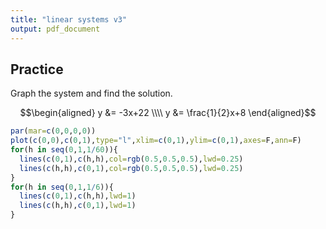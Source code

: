 ```yaml
---
title: "linear systems v3"
output: pdf_document
---
```




## Practice

Graph the system and find the solution.

$$\begin{aligned}
y &= -3x+22 \\\\
y &= \frac{1}{2}x+8
\end{aligned}$$

```r
par(mar=c(0,0,0,0))
plot(c(0,0),c(0,1),type="l",xlim=c(0,1),ylim=c(0,1),axes=F,ann=F)
for(h in seq(0,1,1/60)){
  lines(c(0,1),c(h,h),col=rgb(0.5,0.5,0.5),lwd=0.25)
  lines(c(h,h),c(0,1),col=rgb(0.5,0.5,0.5),lwd=0.25)
}
for(h in seq(0,1,1/6)){
  lines(c(0,1),c(h,h),lwd=1)
  lines(c(h,h),c(0,1),lwd=1)
}
```
